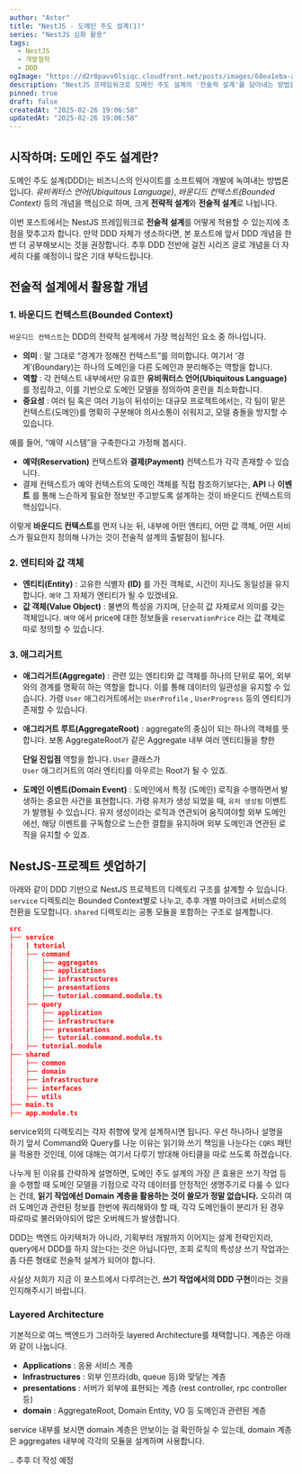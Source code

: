 ```yaml
---
author: "Astor"
title: "NestJS - 도메인 주도 설계(1)"
series: "NestJS 심화 활용"
tags:
  - NestJS
  - 개발철학
  - DDD
ogImage: "https://d2r0pavv0lsiqc.cloudfront.net/posts/images/68ea1eba-a89f-477e-91c5-224757de2f10.jpeg"
description: "NestJS 프레임워크로 도메인 주도 설계의 '전술적 설계'를 담아내는 방법을 설명합니다."
pinned: true
draft: false
createdAt: "2025-02-26 19:06:58"
updatedAt: "2025-02-26 19:06:58"
---
```


## 시작하며: 도메인 주도 설계란?

도메인 주도 설계(DDD)는 비즈니스의 인사이트를 소프트웨어 개발에 녹여내는 방법론입니다. *유비쿼터스 언어(Ubiquitous Language)*, *바운디드 컨텍스트(Bounded Context)* 등의 개념을 핵심으로 하며, 크게 **전략적 설계**와 **전술적 설계**로 나뉩니다.

이번 포스트에서는 NestJS 프레임워크로 **전술적 설계**를 어떻게 적용할 수 있는지에 초점을 맞추고자 합니다. 만약 DDD 자체가 생소하다면, 본 포스트에 앞서 DDD 개념을 한 번 더 공부해보시는 것을 권장합니다. 추후 DDD 전반에 걸친 시리즈 글로 개념을 더 자세히 다룰 예정이니 많은 기대 부탁드립니다.

## 전술적 설계에서 활용할 개념

### 1. 바운디드 컨텍스트(Bounded Context)

`바운디드 컨텍스트`는 DDD의 전략적 설계에서 가장 핵심적인 요소 중 하나입니다.

- **의미**
  : 말 그대로 “경계가 정해진 컨텍스트”를 의미합니다. 여기서 ‘경계’(Boundary)는 하나의 도메인을 다른 도메인과 분리해주는 역할을 합니다.
- **역할**
  : 각 컨텍스트 내부에서만 유효한 
  **유비쿼터스 언어(Ubiquitous Language)**
  를 정립하고, 이를 기반으로 도메인 모델을 정의하여 혼란을 최소화합니다.
- **중요성**
  : 여러 팀 혹은 여러 기능이 뒤섞이는 대규모 프로젝트에서는, 각 팀이 맡은 컨텍스트(도메인)를 명확히 구분해야 의사소통이 쉬워지고, 모델 충돌을 방지할 수 있습니다.

예를 들어, “예약 시스템”을 구축한다고 가정해 봅시다.

- **예약(Reservation)**
   컨텍스트와 
  **결제(Payment)**
   컨텍스트가 각각 존재할 수 있습니다.
- 결제 컨텍스트가 예약 컨텍스트의 도메인 객체를 직접 참조하기보다는, 
  **API**
  나 
  **이벤트**
  를 통해 느슨하게 필요한 정보만 주고받도록 설계하는 것이 바운디드 컨텍스트의 핵심입니다.

이렇게 **바운디드 컨텍스트**를 먼저 나눈 뒤, 내부에 어떤 엔티티, 어떤 값 객체, 어떤 서비스가 필요한지 정의해 나가는 것이 전술적 설계의 출발점이 됩니다.

### 2. 엔티티와 값 객체

- **엔티티(Entity)**
  : 고유한 식별자
  **(ID)**
  를 가진 객체로, 시간이 지나도 동일성을 유지합니다. 
  `예약`
   그 자체가 엔티티가 될 수 있겠네요.
- **값 객체(Value Object)**
  : 불변의 특성을 가지며, 단순히 값 자체로서 의미를 갖는 객체입니다. 
  `예약`
  에서 price에 대한 정보들을 
  `reservationPrice`
   라는 값 객체로 따로 정의할 수 있습니다.

### 3. 애그리거트

- **애그리거트(Aggregate)**
  : 관련 있는 엔티티와 값 객체를 하나의 단위로 묶어, 외부와의 경계를 명확히 하는 역할을 합니다. 이를 통해 데이터의 일관성을 유지할 수 있습니다. 가령 
  `User`
   애그리거트에서는 
  `UserProfile`
  , 
  `UserProgress`
  등의 엔티티가 존재할 수 있습니다.
- **애그리거트 루트(AggregateRoot)**
  : aggregate의 중심이 되는 하나의 객체를 뜻합니다. 보통 AggregateRoot가 같은 Aggregate 내부 여러 엔티티들을 향한
   
  **단일 진입점**
   역할을 합니다. 
  `User`
  클래스가  
  `User`
   애그리거트의 여러 엔티티를 아우르는 Root가 될 수 있죠.
- **도메인 이벤트(Domain Event)**
  : 도메인에서 특정 (도메인) 로직을 수행하면서 발생하는 중요한 사건을 표현합니다. 가령 유저가 생성 되었을 때, 
  `유저 생성됨`
   이벤트가 발행될 수 있습니다. 유저 생성이라는 로직과 연관되어 움직여야할 외부 도메인에선, 해당 이벤트를 구독함으로 느슨한 결합을 유지하며 외부 도메인과 연관된 로직을 유지할 수 있죠.

## NestJS-프로젝트 셋업하기

아래와 같이 DDD 기반으로 NestJS 프로젝트의 디렉토리 구조를 설계할 수 있습니다. `service` 디렉토리는 Bounded Context별로 나누고, 추후 개별 마이크로 서비스로의 전환을 도모합니다.  `shared` 디렉토리는 공통 모듈을 포함하는 구조로 설계합니다.

```json
src
├── service
|   | tutorial
│   ├── command
│   │   ├── aggregates
│   │   ├── applications
│   │   ├── infrastructures
│   │   ├── presentations
│   │   ├── tutorial.command.module.ts
│   ├── query
│   │   ├── application
│   │   ├── infrastructure
│   │   ├── presentations
│   │   ├── tutorial.command.module.ts
|   ├── tutorial.module
├── shared
│   ├── common
│   ├── domain
│   ├── infrastructure
│   ├── interfaces
│   ├── utils
├── main.ts
├── app.module.ts
```

service외의 디렉토리는 각자 취향에 맞게 설계하시면 됩니다. 우선 하나하나 설명을 하기 앞서 Command와 Query를 나눈 이유는 읽기와 쓰기 책임을 나눈다는 `CQRS` 패턴을 적용한 것인데, 이에 대해는 여기서 다루기 방대해 아티클을 따로 쓰도록 하겠습니다.&#x20;

나누게 된 이유를 간략하게 설명하면, 도메인 주도 설계의 가장 큰 효용은 쓰기 작업 등을 수행할 때 도메인 모델을 기점으로 각각 데이터를 안정적인 생명주기로 다룰 수 있다는 건데, **읽기 작업에선 Domain 계층을 활용하는 것이 쓸모가 정말 없습니다.** 오히려 여러 도메인과 관련된 정보를 한번에 쿼리해와야 할 때, 각각 도메인들이 분리가 된 경우 따로따로 불러와야되어 많은 오버헤드가 발생합니다.

DDD는 백엔드 아키텍처가 아니라, 기획부터 개발까지 이어지는 설계 전략인지라, query에서 DDD를 하지 않는다는 것은 아닙니다만, 조회 로직의 특성상 쓰기 작업과는 좀 다른 형태로 전술적 설계가 되어야 합니다.&#x20;

사실상 저희가 지금 이 포스트에서 다루려는건, **쓰기 작업에서의 DDD 구현**이라는 것을 인지해주시기 바랍니다.

### Layered Architecture

기본적으로 여느 백엔드가 그러하듯 layered Architecture를 채택합니다. 계층은 아래와 같이 나눕니다.

- **Applications**
  : 응용 서비스 계층
- **Infrastructures**
  : 외부 인프라(db, queue 등)와 맞닿는 계층
- **presentations**
  : 서버가 외부에 표현되는 계층 (rest controller, rpc controller 등)
- **domain**
  : AggregateRoot, Domain Entity, VO 등 도메인과 관련된 계층


service 내부를 보시면 domain 계층은 안보이는 걸 확인하실 수 있는데, domain 계층은 aggregates 내부에 각각의 모듈을 설계하며 사용합니다.



.. 추후 더 작성 예정